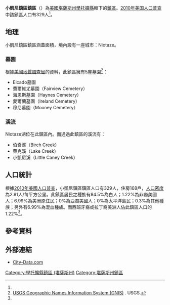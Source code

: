 {{noteTA
|G1=USState
|1=zh-hans:肖托夸; zh-hant:學托擴;
}}
{{Infobox settlement
|official_name = 小凱尼鎮區鎮區
|native_name = Little Caney Township
|settlement_type = 鎮區
|image_map = Map highlighting Little Caney Township, Chautauqua County, Kansas.svg
|map_caption = 小凱尼鎮區鎮區在學托擴縣的位置
|coordinates_display = inline,title
|coordinates_region = US-KS
|subdivision_type = [[世界政區索引|國家]]
|subdivision_name = [[美国|美国]]
|subdivision_type1 = [[美國行政區劃|州]]
|subdivision_name1 = [[堪薩斯州|堪薩斯州]]
|subdivision_type2 = [[堪薩斯州行政區劃|縣]]
|subdivision_name2 = [[學托擴縣_(堪薩斯州)|學托擴縣]]
|area_total_km2 = 117.27
|area_land_km2 = 116.34
|area_water_km2 = 0.93
|area_total_sq_mi =
|area_land_sq_mi =
|area_water_sq_mi =
|area_water_percent = 0.8
|population_as_of = [[2010年美国人口普查|2010]]
|population_footnotes = <ref name="Census 2010">{{cite web| url=http://factfinder2.census.gov| title=Race, Hispanic or Latino, Age, and Housing Occupancy: 2010 Census Redistricting Data, Little Caney township, Chautauqua County, Kansas| publisher=U.S. Census Bureau, American FactFinder 2| accessdate=2016-05-10| archive-date=2013-09-11| archive-url=https://web.archive.org/web/20130911234518/http://factfinder2.census.gov/| dead-url=no}}</ref>
|population_total = 329
|population_density_km2 = auto
|elevation_footnotes = 
|elevation_m = 272
|elevation_ft = 892
|latd = 37
|latm = 03
|lats = 05
|latNS = N
|longd = 96
|longm = 02
|longs = 24
|longEW = W
|postal_code_type =
|postal_code = 
|blank_name = [[聯邦資料處理標準|FIPS編碼]]
|blank_info = 20-41525
|blank1_name = [[地名信息系统|GNIS]] ID
|blank1_info = [http://geonames.usgs.gov/pls/gnispublic/f?p=gnispq:3:::NO::P3_FID:0469137 0469137]
|website = 
|footnotes = 
}}

'''小凱尼鎮區鎮區'''（{{lang-en|'''Little Caney Township'''}}）為[[美國|美國]][[堪薩斯州|堪薩斯州]][[學托擴縣_(堪薩斯州)|學托擴縣]]轄下的[[行政鎮區|鎮區]]。[[2010年美国人口普查|2010年美国人口普查]]中該鎮區人口有329人<ref name="Census 2010"/>。

==地理==
小凱尼鎮區鎮區涵蓋面積{{convert|117.27|km2|sqmi}}，境內設有一座城市：Niotaze。

===墓園===
根據[[美國地質調查局|美國地質調查局]]的資料，此鎮區擁有5座墓園<ref>[http://geonames.usgs.gov/domestic/index.html USGS Geographic Names Information System (GNIS)] {{Wayback|url=http://geonames.usgs.gov/domestic/index.html |date=20190428150204 }}. USGS.</ref>：
*Elcado墓園
*費爾維尤墓園（Fairview Cemetery）
*海恩斯墓園（Haynes Cemetery）
*愛爾蘭墓園（Ireland Cemetery）
*穆尼墓園（Mooney Cemetery）

===溪流===
Niotaze湖位在此鎮區內。而通過此鎮區的溪流有：
*伯奇溪（Birch Creek）
*萊克溪（Lake Creek）
*小凱尼溪（Little Caney Creek）

==人口統計==
根據[[2010年美國人口普查|2010年美國人口普查]]，小凱尼鎮區鎮區人口有329人，住房168戶，[[人口密度|人口密度]]為2.81人/每平方公里。此鎮區居民之種族有84.5%為白人；1.22%為非裔美國人；6.99%為美洲原住民；0%為亞裔美國人；0%為太平洋島民；0.3%為其他種族；另外有6.99%為混血種族。而西班牙裔或拉丁裔美洲人佔此鎮區人口的1.22%<ref name="Census 2010"/>。

==參考資料==
{{reflist}}

==外部連結==
*[http://www.city-data.com/township/Little-Caney-Chautauqua-KS.html City-Data.com] {{Wayback|url=http://www.city-data.com/township/Little-Caney-Chautauqua-KS.html |date=20190719143139 }}

{{學托擴縣 (堪薩斯州)}}

{{DEFAULTSORT:Little Caney}}
[[Category:學托擴縣鎮區_(堪薩斯州)|Category:學托擴縣鎮區 (堪薩斯州)]]
[[Category:堪薩斯州鎮區|Category:堪薩斯州鎮區]]